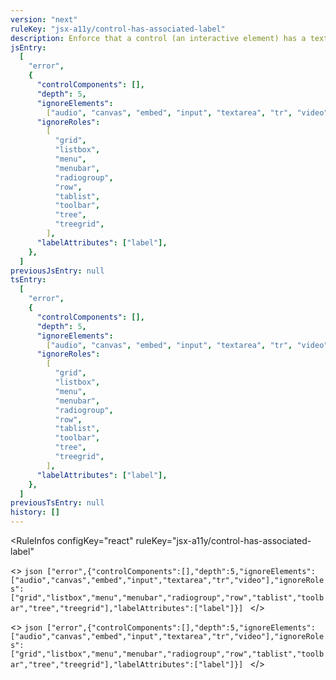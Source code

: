 ```yaml
---
version: "next"
ruleKey: "jsx-a11y/control-has-associated-label"
description: Enforce that a control (an interactive element) has a text label
jsEntry:
  [
    "error",
    {
      "controlComponents": [],
      "depth": 5,
      "ignoreElements":
        ["audio", "canvas", "embed", "input", "textarea", "tr", "video"],
      "ignoreRoles":
        [
          "grid",
          "listbox",
          "menu",
          "menubar",
          "radiogroup",
          "row",
          "tablist",
          "toolbar",
          "tree",
          "treegrid",
        ],
      "labelAttributes": ["label"],
    },
  ]
previousJsEntry: null
tsEntry:
  [
    "error",
    {
      "controlComponents": [],
      "depth": 5,
      "ignoreElements":
        ["audio", "canvas", "embed", "input", "textarea", "tr", "video"],
      "ignoreRoles":
        [
          "grid",
          "listbox",
          "menu",
          "menubar",
          "radiogroup",
          "row",
          "tablist",
          "toolbar",
          "tree",
          "treegrid",
        ],
      "labelAttributes": ["label"],
    },
  ]
previousTsEntry: null
history: []
---
```


<RuleInfos 
  configKey="react" 
  ruleKey="jsx-a11y/control-has-associated-label" 
>
  <>
    ```json
    ["error",{"controlComponents":[],"depth":5,"ignoreElements":["audio","canvas","embed","input","textarea","tr","video"],"ignoreRoles":["grid","listbox","menu","menubar","radiogroup","row","tablist","toolbar","tree","treegrid"],"labelAttributes":["label"]}]
    ```
  </>

  <>
    ```json
    ["error",{"controlComponents":[],"depth":5,"ignoreElements":["audio","canvas","embed","input","textarea","tr","video"],"ignoreRoles":["grid","listbox","menu","menubar","radiogroup","row","tablist","toolbar","tree","treegrid"],"labelAttributes":["label"]}]
    ```
  </>
</RuleInfos>

